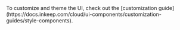 <Tip>
  To customize and theme the UI, check out the [customization guide](https://docs.inkeep.com/cloud/ui-components/customization-guides/style-components).
</Tip>


